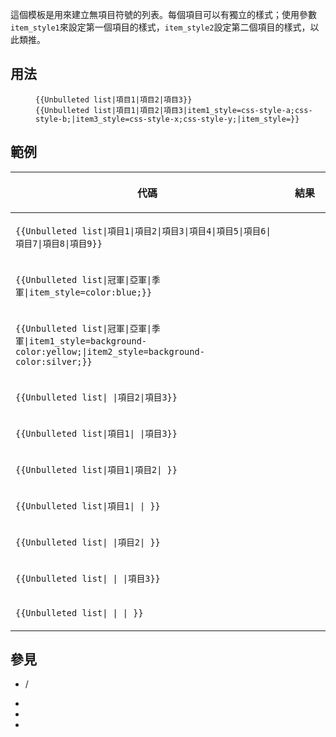 {{Documentation subpage}}
{{High-use|11462}}
<!-- 請將分類及跨語言連結加在本頁最下面 -->
{{Template shortcuts|ubl|ubt|ublist|unbullet}}
{{stack|{{Lua|Module:List}}}}
這個模板是用來建立無項目符號的列表。每個項目可以有獨立的樣式；使用參數<tt>item_style1</tt>來設定第一個項目的樣式，<tt>item_style2</tt>設定第二個項目的樣式，以此類推。

== 用法 ==
:<code><nowiki>{{Unbulleted list|項目1|項目2|項目3}}</nowiki></code>
:<code><nowiki>{{Unbulleted list|項目1|項目2|項目3|item1_style=css-style-a;css-style-b;|item3_style=css-style-x;css-style-y;|item_style=}}</nowiki></code>

== 範例 ==
{| class="wikitable"
! 代碼 !!width="50"| 結果
|-
| <code><nowiki>{{Unbulleted list|項目1|項目2|項目3|項目4|項目5|項目6|項目7|項目8|項目9}}</nowiki></code> || {{Unbulleted list|項目1|項目2|項目3|項目4|項目5|項目6|項目7|項目8|項目9}}
|-
| <code><nowiki>{{Unbulleted list|冠軍|亞軍|季軍|item_style=color:blue;}}</nowiki></code> || {{Unbulleted list|冠軍|亞軍|季軍|item_style=color:blue;}}
|-
| <code><nowiki>{{Unbulleted list|冠軍|亞軍|季軍|item1_style=background-color:yellow;|item2_style=background-color:silver;}}</nowiki></code> || {{Unbulleted list|冠軍|亞軍|季軍|item1_style=background-color:yellow;|item2_style=background-color:silver;}}
|-
| <code><nowiki>{{Unbulleted list| |項目2|項目3}}</nowiki></code> || {{Unbulleted list| |項目2|項目3}}
|-
| <code><nowiki>{{Unbulleted list|項目1| |項目3}}</nowiki></code> || {{Unbulleted list|項目1| |項目3}}
|-
| <code><nowiki>{{Unbulleted list|項目1|項目2| }}</nowiki></code> || {{Unbulleted list|項目1|項目2| }}
|-
| <code><nowiki>{{Unbulleted list|項目1| | }}</nowiki></code> || {{Unbulleted list|項目1| | }}
|-
| <code><nowiki>{{Unbulleted list| |項目2| }}</nowiki></code> || {{Unbulleted list| |項目2| }}
|-
| <code><nowiki>{{Unbulleted list| | |項目3}}</nowiki></code> || {{Unbulleted list| | |項目3}}
|-
| <code><nowiki>{{Unbulleted list| | | }}</nowiki></code> || {{Unbulleted list| | | }}
|}

== 參見 ==
* {{tl|nowrap begin}}/{{tl|nowrap end}}
* {{tl|plainlist}}
* {{tl|multi-column numbered list}}
* {{tl|pagelist}}

{{HTML lists|state=collapsed}}
{{Organization infoboxes|state=collapsed}}
<includeonly>{{Sandbox other||<!-- 本行下加入模板的分類 -->
[[Category:列表格式模板]]
}}</includeonly>